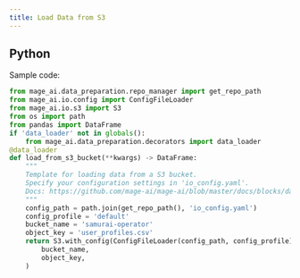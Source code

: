 ```yaml
---
title: Load Data from S3
---
```


## Python

Sample code:

```python
from mage_ai.data_preparation.repo_manager import get_repo_path
from mage_ai.io.config import ConfigFileLoader
from mage_ai.io.s3 import S3
from os import path
from pandas import DataFrame
if 'data_loader' not in globals():
    from mage_ai.data_preparation.decorators import data_loader
@data_loader
def load_from_s3_bucket(**kwargs) -> DataFrame:
    """
    Template for loading data from a S3 bucket.
    Specify your configuration settings in 'io_config.yaml'.
    Docs: https://github.com/mage-ai/mage-ai/blob/master/docs/blocks/data_loading.md#s3
    """
    config_path = path.join(get_repo_path(), 'io_config.yaml')
    config_profile = 'default'
    bucket_name = 'samurai-operator'
    object_key = 'user_profiles.csv'
    return S3.with_config(ConfigFileLoader(config_path, config_profile)).load(
        bucket_name,
        object_key,
    )
```